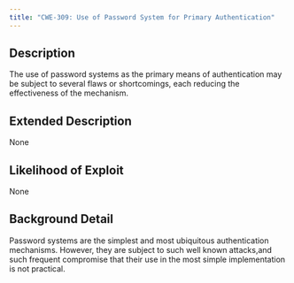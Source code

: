 ```yaml
---
title: "CWE-309: Use of Password System for Primary Authentication"
---
```


## Description
The use of password systems as the primary means of authentication may be subject to several flaws or shortcomings, each reducing the effectiveness of the mechanism.

## Extended Description
None

## Likelihood of Exploit
None

## Background Detail
Password systems are the simplest and most ubiquitous authentication mechanisms. However, they are subject to such well known attacks,and such frequent compromise that their use in the most simple implementation is not practical.
        